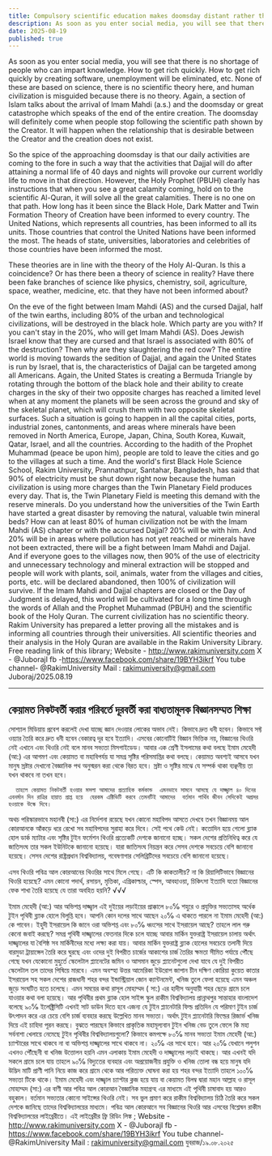 ```yaml
---
title: Compulsory scientific education makes doomsday distant rather than nearer
description: As soon as you enter social media, you will see that there is no shortage of people who can impart knowledge. Read More...
date: 2025-08-19
published: true
---
```


As soon as you enter social media, you will see that there is no shortage of people who can impart knowledge.
How to get rich quickly. How to get rich quickly by creating software, unemployment will be eliminated, etc. None of these are based on science, there is no scientific theory here, and human civilization is misguided because there is no theory.
Again, a section of Islam talks about the arrival of Imam Mahdi (a.s.) and the doomsday or great catastrophe which speaks of the end of the entire creation. The doomsday will definitely come when people stop following the scientific path shown by the Creator. It will happen when the relationship that is desirable between the Creator and the creation does not exist.

So the spice of the approaching doomsday is that our daily activities are coming to the fore in such a way that the activities that Dajjal will do after attaining a normal life of 40 days and nights will provoke our current worldly life to move in that direction.
However, the Holy Prophet (PBUH) clearly has instructions that when you see a great calamity coming, hold on to the scientific Al-Quran, it will solve all the great calamities. There is no one on that path. How long has it been since the Black Hole, Dark Matter and Twin Formation Theory of Creation have been informed to every country. The United Nations, which represents all countries, has been informed to all its units. Those countries that control the United Nations have been informed the most. The heads of state, universities, laboratories and celebrities of those countries have been informed the most.

These theories are in line with the theory of the Holy Al-Quran. Is this a coincidence? Or has there been a theory of science in reality? Have there been fake branches of science like physics, chemistry, soil, agriculture, space, weather, medicine, etc. that they have not been informed about?

On the eve of the fight between Imam Mahdi (AS) and the cursed Dajjal, half of the twin earths, including 80% of the urban and technological civilizations, will be destroyed in the black hole. Which party are you with? If you can't stay in the 20%, who will get Imam Mahdi (AS). Does Jewish Israel know that they are cursed and that Israel is associated with 80% of the destruction? Then why are they slaughtering the red cow? The entire world is moving towards the sedition of Dajjal, and again the United States is run by Israel, that is, the characteristics of Dajjal can be targeted among all Americans. Again, the United States is creating a Bermuda Triangle by rotating through the bottom of the black hole and their ability to create charges in the sky of their two opposite charges has reached a limited level when at any moment the planets will be seen across the ground and sky of the skeletal planet, which will crush them with two opposite skeletal surfaces. Such a situation is going to happen in all the capital cities, ports, industrial zones, cantonments, and areas where minerals have been removed in North America, Europe, Japan, China, South Korea, Kuwait, Qatar, Israel, and all the countries. According to the hadith of the Prophet Muhammad (peace be upon him), people are told to leave the cities and go to the villages at such a time. And the world's first Black Hole Science School, Rakim University, Prannathpur, Santahar, Bangladesh, has said that 90% of electricity must be shut down right now because the human civilization is using more charges than the Twin Planetary Field produces every day. That is, the Twin Planetary Field is meeting this demand with the reserve minerals. Do you understand how the universities of the Twin Earth have started a great disaster by removing the natural, valuable twin mineral beds? How can at least 80% of human civilization not be with the Imam Mahdi (AS) chapter or with the accursed Dajjal? 20% will be with him. And 20% will be in areas where pollution has not yet reached or minerals have not been extracted, there will be a fight between Imam Mahdi and Dajjal.
And if everyone goes to the villages now, then 90% of the use of electricity and unnecessary technology and mineral extraction will be stopped and people will work with plants, soil, animals, water from the villages and cities, ports, etc. will be declared abandoned, then 100% of civilization will survive. If the Imam Mahdi and Dajjal chapters are closed or the Day of Judgment is delayed, this world will be cultivated for a long time through the words of Allah and the Prophet Muhammad (PBUH) and the scientific book of the Holy Quran. The current civilization has no scientific theory. Rakim University has prepared a letter proving all the mistakes and is informing all countries through their universities.
All scientific theories and their analysis in the Holy Quran are available in the Rakim University Library. Free reading link of this library;
Website - http://www.rakimuniversity.com
X - @JuborajI
fb -https://www.facebook.com/share/19BYH3ikrf
You tube channel- @RakimUniversity
Mail : rakimuniversity@gmail.com
Juboraj/2025.08.19

---

## কেয়ামত নিকটবর্তী করার  পরিবর্তে দূরবর্তী করা বাধ‍্যতামূলক বিজ্ঞানসম্মত শিক্ষা  

সোশ‍্যাল মিডিয়ায় প্রবেশ করলেই দেখা যাচ্ছে জ্ঞান দেওয়ার লোকের অভাব নেই।
কিভাবে দ্রুত ধনী হবেন। কিভাবে সফ্ট ওয়‍্যার তৈরি করে দ্রুত ধনী হবেন বেকারত্ব দূর হবে ইত‍্যাদি। এসবের কোনোটিই বিজ্ঞান ভিত্তিক নয়, বিজ্ঞানের থিওরি নেই এখানে এবং থিওরি নেই বলে মানব সভ‍্যতা মিসগাইডেড।
আবার এক শ্রেণী ইসলামের কথা বলছে ইমাম মেহেদী (আ:) এর আগমণ এবং কেয়ামত বা মহাবিপর্যয় যা সমগ্র সৃষ্টির পরিসমাপ্তির কথা বলছে। কেয়ামত অবশ‍্যই  আসবে যখন মানুষ স্রষ্টার দেখানো বৈজ্ঞানিক পথ অনুস্মরন করা থেকে বিরত হবে। স্রষ্টা ও সৃষ্টির মাঝে যে সম্পর্ক থাকা ব‍্যঞ্ছনীয় তা যখন থাকবে না তখন হবে। 

      তাহলে কেয়ামত নিকটবর্তী হওয়ার মসলা আমাদের প্রত‍্যাহিক কর্মকান্ড  এমনভাবে সামনে আসছে যে দাজ্জ্বাল ৪০ দিনের এবনর্মান দিন রাত্রির হায়াত প্রাপ্ত হয়ে  যেরকম এক্টিভিটি করবে তেমনটিই আমাদের  বর্তমান পার্থিব জীবন সেদিকেই অগ্রসর হওয়াকে উস্কে দিবে।  
অথচ পরিস্কারভাবে মহানবী (সা:) এর নির্দেশনা রয়েছে যখন কোনো মহাবিপদ আসতে দেখবে তখন বিজ্ঞানময় আল কোরআনকে আঁকড়ে ধরে রেখো সব মহাবিপদের সুরাহা করে দিবে। সেই পথে কেউ নেই। কতোদিন হয়ে গেলো ব্ল‍্যাক হোল ডার্ক ম‍্যাটার এবং সৃষ্টির টুইন ফর্মেশন থিওরি  প্রত‍্যেকটি দেশকে জানানো হচ্ছে। সকল দেশের প্রতিনিধিত্ব করে যে জাতিসংঘ তার সকল ইউনিটকে জানানো হয়েছে। যারা জাতিসংঘ নিয়ন্ত্রন করে সেসব দেশকে সবচেয়ে বেশি জানানো হয়েছে। সেসব দেশের রাষ্ট্রপ্রধান বিশ্ববিদ্যালয়, গবেষণাগার সেলিব্রিটিদের সবচেয়ে বেশি জানানো হয়েছে। 

এসব থিওরি পবিত্র আল কোরআনের থিওরির সাথে মিলে গেছে। এটি কি কাকতালীয়? না কি রিয়ালিটিভাবে বিজ্ঞানের থিওরি হয়েছে? এমন কোনো পদার্থ, রসায়ন, মৃত্তিকা, এগ্রিকাল্চার, স্পেস, আবহাওয়া, চিকিৎসা ইত‍্যাদি যতো বিজ্ঞানের ফেক শাখা তৈরি হয়েছে যে তারা অবহিত হয়নি? √√√


ইমাম মেহেদী (আ:) আর অভিশপ্ত দাজ্জ্বাল এই দুইয়ের লড়াইয়ের প্রাক্কালে ৮০℅ শহুরে ও প্রযুক্তির সভ‍্যতাসহ অর্ধেক টুইন পৃথিবী ব্ল‍্যাক হোলে বিলুপ্তি হবে। আপনি কোন দলের সাথে আছেন ২০℅ এ থাকতে পারলে না ইমাম মেহেদী (আ:) কে পাবেন। ইহুদী ইসরায়েল কি জানে ওরা অভিশপ্ত এবং ৮০℅ ধ্বংসের সাথে ইসরায়েল আছে? তাহলে লাল গরু কেনো জবাই করছে? সমগ্র পৃথিবী দাজ্জ্বালের ফেতনার দিকে চলে যাচ্ছে আবার মার্কিন যুক্তরাষ্ট্র ইসরায়েল চালায়  অর্থাৎ দাজ্জ্বালের যা বৈশিষ্ঠ সব মার্কিনীদের মধ‍্যে লক্ষ‍্য করা যায়। আবার মার্কিন যুক্তরাষ্ট্র ব্ল‍্যাক হোলের সবচেয়ে তলানী  দিয়ে বারমুডা ট্রায়াঙ্গেল  তৈরি করে ঘুরছে এবং ওদের দুই বিপরীত চার্জের আকাশের চার্জ তৈরির ক্ষমতা সীমিত পর্যায়ে পৌঁছে গেছে যখন যেকোনো মুহুর্তে স্কেলেটাল প্ল‍্যানেটের জমিন ও আসমান জুড়ে প্ল‍্যানেটগুলো দেখা যাবে যে দুই বিপরীত স্কেলেটাল তল  তাদের পিষিয়ে মারবে। এমন অবস্হা উত্তর আমেরিকা ইউরোপ জাপান চীন দক্ষিণ কোরিয়া কুয়েত কাতার ইসরায়েল সহ সকল দেশের রাজধানী শহর বন্দর ইন্ডাস্ট্রিয়াল জোন ক‍্যান্টনমেন্ট, খনিজ তুলে ফেলা হয়েছে এমন অঞ্চল জুড়ে সংঘটিত হতে চলেছে। এমন সময়ের কথা রাসূল মোহাম্মদ ( সা:) এর হাদীস অনুযায়ী শহর ছেড়ে গ্রামে চলে যাওয়ার কথা বলা হয়েছে। আর পৃথিবীর প্রথম ব্ল‍্যাক হোল সাইন্স স্কুল রাকীম বিশ্ববিদ্যালয় প্রান্নাথপুর সান্তাহার বাংলাদেশ বলেছে ৯০℅ ইলেক্ট্রিসিটি এখনই সাট ডাউন দিতে হবে   এজন‍্য যে টুইন প্ল‍্যানেটারি ফিল্ড প্রতিদিন যে পরিমাণ টুইন চার্জ উৎপাদন করে এর চেয়ে বেশি চার্জ ব‍্যবহার করছে  উল্লেখিত মানব সভ‍্যতা। অর্থাৎ টুইন প্ল‍্যানেটারি ফিল্ডের রিজার্ভ খনিজ দিয়ে এই চাহিদা পূরন করছে। বুঝতে পারছেন কিভাবে  প্রাকৃতিক মহামূল‍্যবান টুইন খনিজ বেড তুলে ফেলে কি মহা সর্বনাশা খেলায়ে নেমেছে টুইন পৃথিবীর বিশ্ববিদ্যালয়গুলো?  কিভাবে কমপক্ষে ৮০℅ মানব সভ‍্যতা ইমাম মেহেদী (আ:) চ‍্যাপ্টারের সাথে থাকবে না বা অভিশপ্ত দাজ্জ্বালের সাথে থাকবে না। ২০℅ এর সাথে হবে। আর ২০℅ যেখানে পলুশন এখনও পৌঁছেনী বা খনিজ উত্তোলন হয়নি এমন এলাকায়   ইমাম মেহেদী ও দাজ্জ্বালের লড়াই থাকছে। 
আর এখনই যদি সকলে গ্রামে চলে যায় তাহলে ৯০℅ বিদ‍্যুতের ব‍্যবহার এবং অপ্রয়োজনীয় প্রযুক্তি ও খনিজ তোলা বন্ধ হয়ে মানুষ যদি উদ্ভিদ মাটি প্রাণী  পানি নিয়ে কাজ করে গ্রামে থেকে আর পরিত‍্যক্ত ঘোষনা করা হয় শহর বন্দর ইত‍‍্যাদি তাহলে ১০০℅ সভ‍্যতা টিকে থাকে। ইমাম মেহেদী এবং দাজ্জ্বাল চ‍্যাপ্টার ক্লজ হয়ে যায় বা কেয়ামত বিলম্ব দ্বারা মহান আল্লাহ ও রাসূল মোহাম্মদ (সা:) এর বাণী আর পবিত্র আল কোরআন বৈজ্ঞানিক মহাগ্রন্হ এর মাধ‍্যমে এই পৃথিবী চাষাবাদ হয় আরও বহুকাল। বর্তমান সভ‍্যতার কোনো সাইন্সের থিওরি নেই। সব ভুল প্রমাণ করে রাকীম বিশ্ববিদ্যালয় চিঠি তৈরি করে সকল দেশকে জানিছে তাদের বিশ্ববিদ্যালয়ের মাধ‍্যমে।
 পবিত্র আল কোরআনে সব বিজ্ঞানের থিওরি আর এসবের বিশ্লেষন রাকীম বিশ্ববিদ্যালয়ের লাইব্রেরীতে। এই লাইব্রেরীর ফ্রি রিডিং লিঙ্ক ;
Website - http://www.rakimuniversity.com
X - @JuborajI
fb -https://www.facebook.com/share/19BYH3ikrf
You tube channel- @RakimUniversity
Mail : rakimuniversity@gmail.com
যুবরাজ/১৯.০৮.২০২৫
